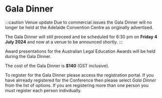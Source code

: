 
<div class="ALAAHeading">
    <h1>Gala Dinner</h1>
</div>
:::caution Venue update
Due to commercial issues the Gala Dinner will no longer be held at the Adelaide Convention Centre as originally advertised.

The Gala Dinner will still proceed and be scheduled for 6:30 pm on **Friday 4 July 2024** and now at a venue to be announced shortly.
:::

Award presentations for the Australian Legal Education Awards will be held during the Gala Dinner.

The cost of the Gala Dinner is **$140** (GST inclusive).

To register for the Gala Dinner please access the registration portal.  If you have alrready registered for the Conference then please select *Gala Dinner* from the list of options.  If you are registering more than one person you must register each person indivdually.

<RegisterButton registerURL={PaymentGatewayURL} buttonText='Gala Dinner Registration' />

